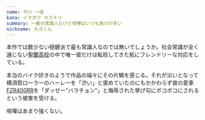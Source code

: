 ```yaml
---
name: 今川 一成
kana: イマガワ カズナリ
summary: 一番の常識人だけど喧嘩はいつも負けが多い
nickname: カズくん
---
```

本作では数少ない穏健派で最も常識人なのでは無いでしょうか。社会常識が全く通じない[聖蘭高校](/orgs/seiran)の中で唯一彼だけは転校してきた拓にフレンドリーな対応をしている。

本当のバイク好きのようで作品の端々にその片鱗を感じる。それが災いとなって横須賀ローラーのハーレーを「渋い」と褒めていたのにもかかわらず彼の愛車[FZR400RR](/bikes/FZR400RR)を「ダッせー"バラチョン"」と侮辱された挙げ句にボコボコにされるという被害を受ける。

喧嘩はあまり強くない。
